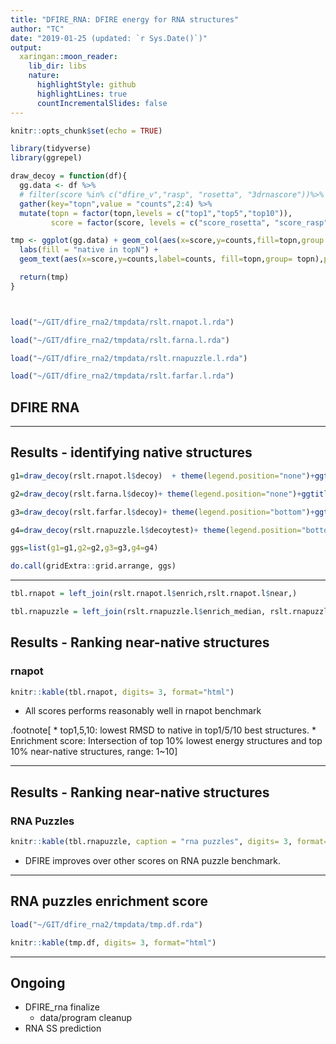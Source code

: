 ```yaml
---
title: "DFIRE_RNA: DFIRE energy for RNA structures"
author: "TC"
date: "2019-01-25 (updated: `r Sys.Date()`)"
output:
  xaringan::moon_reader:
    lib_dir: libs
    nature:
      highlightStyle: github
      highlightLines: true
      countIncrementalSlides: false
---
```


```r
knitr::opts_chunk$set(echo = TRUE)
```


```r

library(tidyverse)
library(ggrepel)

draw_decoy = function(df){
  gg.data <- df %>% 
  # filter(score %in% c("dfire_v","rasp", "rosetta", "3drnascore"))%>% 
  gather(key="topn",value = "counts",2:4) %>%
  mutate(topn = factor(topn,levels = c("top1","top5","top10")),
         score = factor(score, levels = c("score_rosetta", "score_rasp", "score_3drna", "score_dfire")))

tmp <- ggplot(gg.data) + geom_col(aes(x=score,y=counts,fill=topn,group = topn),position = "dodge") +
  labs(fill = "native in topN") +
  geom_text(aes(x=score,y=counts,label=counts, fill=topn,group= topn),position = position_dodge(width = 0.9))

  return(tmp)
}




```


```r
load("~/GIT/dfire_rna2/tmpdata/rslt.rnapot.l.rda")

load("~/GIT/dfire_rna2/tmpdata/rslt.farna.l.rda")

load("~/GIT/dfire_rna2/tmpdata/rslt.rnapuzzle.l.rda")

load("~/GIT/dfire_rna2/tmpdata/rslt.farfar.l.rda")
```


## DFIRE RNA



---

## Results - identifying native structures


```r



g1=draw_decoy(rslt.rnapot.l$decoy)  + theme(legend.position="none")+ggtitle("rnapot")

g2=draw_decoy(rslt.farna.l$decoy)+ theme(legend.position="none")+ggtitle("farna")

g3=draw_decoy(rslt.farfar.l$decoy)+ theme(legend.position="bottom")+ggtitle("farfar")

g4=draw_decoy(rslt.rnapuzzle.l$decoytest)+ theme(legend.position="bottom")+ggtitle("RNA puzzles")

ggs=list(g1=g1,g2=g2,g3=g3,g4=g4)

do.call(gridExtra::grid.arrange, ggs)
```


---

```r
tbl.rnapot = left_join(rslt.rnapot.l$enrich,rslt.rnapot.l$near,)

tbl.rnapuzzle = left_join(rslt.rnapuzzle.l$enrich_median, rslt.rnapuzzle.l$nearrank_median)

```


## Results - Ranking near-native structures

### rnapot



```r
knitr::kable(tbl.rnapot, digits= 3, format="html")

```

- All scores performs reasonably well in rnapot benchmark

.footnote[
* top1,5,10: lowest RMSD to native in top1/5/10 best structures.
* Enrichment score: Intersection of top 10% lowest energy structures and top 10% near-native structures, range: 1~10
]


---

## Results - Ranking near-native structures

### RNA Puzzles
```r




knitr::kable(tbl.rnapuzzle, caption = "rna puzzles", digits= 3, format="html")


```

- DFIRE improves over other scores on RNA puzzle benchmark.

---

## RNA puzzles enrichment score

```r
load("~/GIT/dfire_rna2/tmpdata/tmp.df.rda")

knitr::kable(tmp.df, digits= 3, format="html")
```

---

## Ongoing

- DFIRE_rna finalize
    - data/program cleanup

- RNA SS prediction
